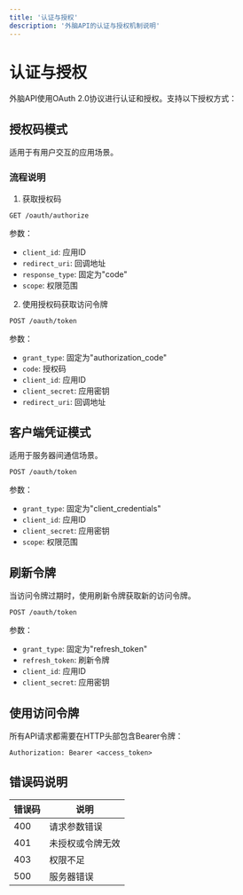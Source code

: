 ```yaml
---
title: '认证与授权'
description: '外脑API的认证与授权机制说明'
---
```


# 认证与授权

外脑API使用OAuth 2.0协议进行认证和授权。支持以下授权方式：

## 授权码模式

适用于有用户交互的应用场景。

### 流程说明

1. 获取授权码
```http
GET /oauth/authorize
```

参数：
- `client_id`: 应用ID
- `redirect_uri`: 回调地址
- `response_type`: 固定为"code"
- `scope`: 权限范围

2. 使用授权码获取访问令牌
```http
POST /oauth/token
```

参数：
- `grant_type`: 固定为"authorization_code"
- `code`: 授权码
- `client_id`: 应用ID
- `client_secret`: 应用密钥
- `redirect_uri`: 回调地址

## 客户端凭证模式

适用于服务器间通信场景。

```http
POST /oauth/token
```

参数：
- `grant_type`: 固定为"client_credentials"
- `client_id`: 应用ID
- `client_secret`: 应用密钥
- `scope`: 权限范围

## 刷新令牌

当访问令牌过期时，使用刷新令牌获取新的访问令牌。

```http
POST /oauth/token
```

参数：
- `grant_type`: 固定为"refresh_token"
- `refresh_token`: 刷新令牌
- `client_id`: 应用ID
- `client_secret`: 应用密钥

## 使用访问令牌

所有API请求都需要在HTTP头部包含Bearer令牌：

```http
Authorization: Bearer <access_token>
```

## 错误码说明

| 错误码 | 说明 |
|--------|------|
| 400    | 请求参数错误 |
| 401    | 未授权或令牌无效 |
| 403    | 权限不足 |
| 500    | 服务器错误 |
